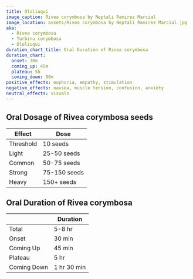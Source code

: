 ```yaml
---
title: Ololiuqui
image_caption: Rivea corymbosa by Neptali Ramirez Marcial
image_location: assets/Rivea corymbosa by Neptali Ramirez Marcial.jpg
aka:
  - Rivea corymbosa
  - Turbina corymbosa
  - Ololiuqui
duration_chart_title: Oral Duration of Rivea corymbosa
duration_chart:
  onset: 30m
  coming_up: 45m
  plateau: 5h
  coming_down: 90m
positive_effects: euphoria, empathy, stimulation
negative_effects: nausea, muscle tension, confusion, anxiety
neutral_effects: visuals
---
```


## Oral Dosage of Rivea corymbosa seeds
| Effect | Dose |
| --- | --- |
| Threshold | 10 seeds |
| Light | 25-50 seeds |
| Common | 50-75 seeds |
| Strong | 75-150 seeds |
| Heavy | 150+ seeds |


<Chart title={frontmatter.duration_chart_title} data={frontmatter.duration_chart} />

## Oral Duration of Rivea corymbosa
|  | Duration |
| --- | --- |
| Total | 5-8 hr |
| Onset | 30 min |
| Coming Up | 45 min |
| Plateau | 5 hr |
| Coming Down | 1 hr 30 min |






